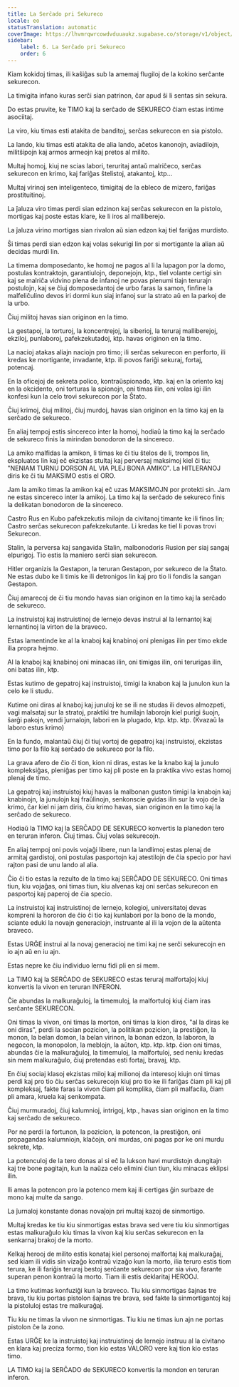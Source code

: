 ```yaml
---
title: La Serĉado pri Sekureco
locale: eo
statusTranslation: automatic
coverImage: https://lhvmrqwrcowdvduuaukz.supabase.co/storage/v1/object/public/strapi-uploads/small_cover-educacion-fundamental.webp-2d51a7828a2b1309555be27f7e2a61a0.webp
sidebar:
    label: 6. La Serĉado pri Sekureco
    order: 6
---
```

Kiam kokidoj timas, ili kaŝiĝas sub la amemaj flugiloj de la kokino serĉante sekurecon.

La timigita infano kuras serĉi sian patrinon, ĉar apud ŝi li sentas sin sekura.

Do estas pruvite, ke TIMO kaj la serĉado de SEKURECO ĉiam estas intime asociitaj.

La viro, kiu timas esti atakita de banditoj, serĉas sekurecon en sia pistolo.

La lando, kiu timas esti atakita de alia lando, aĉetos kanonojn, aviadilojn, militŝipojn kaj armos armeojn kaj pretos al milito.

Multaj homoj, kiuj ne scias labori, teruritaj antaŭ malriĉeco, serĉas sekurecon en krimo, kaj fariĝas ŝtelistoj, atakantoj, ktp...

Multaj virinoj sen inteligenteco, timigitaj de la ebleco de mizero, fariĝas prostituitinoj.

La ĵaluza viro timas perdi sian edzinon kaj serĉas sekurecon en la pistolo, mortigas kaj poste estas klare, ke li iros al malliberejo.

La ĵaluza virino mortigas sian rivalon aŭ sian edzon kaj tiel fariĝas murdisto.

Ŝi timas perdi sian edzon kaj volas sekurigi lin por si mortigante la alian aŭ decidas murdi lin.

La timema domposedanto, ke homoj ne pagos al li la lupagon por la domo, postulas kontraktojn, garantiulojn, deponejojn, ktp., tiel volante certigi sin kaj se malriĉa vidvino plena de infanoj ne povas plenumi tiajn terurajn postulojn, kaj se ĉiuj domposedantoj de urbo faras la samon, finfine la malfeliĉulino devos iri dormi kun siaj infanoj sur la strato aŭ en la parkoj de la urbo.

Ĉiuj militoj havas sian originon en la timo.

La gestapoj, la torturoj, la koncentrejoj, la siberioj, la teruraj malliberejoj, ekziloj, punlaboroj, pafekzekutadoj, ktp. havas originon en la timo.

La nacioj atakas aliajn naciojn pro timo; ili serĉas sekurecon en perforto, ili kredas ke mortigante, invadante, ktp. ili povos fariĝi sekuraj, fortaj, potencaj.

En la oficejoj de sekreta polico, kontraŭspionado, ktp. kaj en la oriento kaj en la okcidento, oni torturas la spionojn, oni timas ilin, oni volas igi ilin konfesi kun la celo trovi sekurecon por la Ŝtato.

Ĉiuj krimoj, ĉiuj militoj, ĉiuj murdoj, havas sian originon en la timo kaj en la serĉado de sekureco.

En aliaj tempoj estis sincereco inter la homoj, hodiaŭ la timo kaj la serĉado de sekureco finis la mirindan bonodoron de la sincereco.

La amiko malfidas la amikon, li timas ke ĉi tiu ŝtelos de li, trompos lin, ekspluatos lin kaj eĉ ekzistas stultaj kaj perversaj maksimoj kiel ĉi tiu: "NENIAM TURNU DORSON AL VIA PLEJ BONA AMIKO". La HITLERANOJ diris ke ĉi tiu MAKSIMO estis el ORO.

Jam la amiko timas la amikon kaj eĉ uzas MAKSIMOJN por protekti sin. Jam ne estas sincereco inter la amikoj. La timo kaj la serĉado de sekureco finis la delikatan bonodoron de la sincereco.

Castro Rus en Kubo pafekzekutis milojn da civitanoj timante ke ili finos lin; Castro serĉas sekurecon pafekzekutante. Li kredas ke tiel li povas trovi Sekurecon.

Stalin, la perversa kaj sangavida Stalin, malbonodoris Rusion per siaj sangaj elpurigoj. Tio estis la maniero serĉi sian sekurecon.

Hitler organizis la Gestapon, la teruran Gestapon, por sekureco de la Ŝtato. Ne estas dubo ke li timis ke ili detronigos lin kaj pro tio li fondis la sangan Gestapon.

Ĉiuj amarecoj de ĉi tiu mondo havas sian originon en la timo kaj la serĉado de sekureco.

La instruistoj kaj instruistinoj de lernejo devas instrui al la lernantoj kaj lernantinoj la virton de la braveco.

Estas lamentinde ke al la knaboj kaj knabinoj oni plenigas ilin per timo ekde ilia propra hejmo.

Al la knaboj kaj knabinoj oni minacas ilin, oni timigas ilin, oni terurigas ilin, oni batas ilin, ktp.

Estas kutimo de gepatroj kaj instruistoj, timigi la knabon kaj la junulon kun la celo ke li studu.

Kutime oni diras al knaboj kaj junuloj ke se ili ne studas ili devos almozpeti, vagi malsataj sur la stratoj, praktiki tre humilajn laborojn kiel purigi ŝuojn, ŝarĝi pakojn, vendi ĵurnalojn, labori en la plugado, ktp. ktp. ktp. (Kvazaŭ la laboro estus krimo)

En la fundo, malantaŭ ĉiuj ĉi tiuj vortoj de gepatroj kaj instruistoj, ekzistas timo por la filo kaj serĉado de sekureco por la filo.

La grava afero de ĉio ĉi tion, kion ni diras, estas ke la knabo kaj la junulo kompleksiĝas, pleniĝas per timo kaj pli poste en la praktika vivo estas homoj plenaj de timo.

La gepatroj kaj instruistoj kiuj havas la malbonan guston timigi la knabojn kaj knabinojn, la junulojn kaj fraŭlinojn, senkonscie gvidas ilin sur la vojo de la krimo, ĉar kiel ni jam diris, ĉiu krimo havas, sian originon en la timo kaj la serĉado de sekureco.

Hodiaŭ la TIMO kaj la SERĈADO DE SEKURECO konvertis la planedon tero en teruran inferon. Ĉiuj timas. Ĉiuj volas sekurecojn.

En aliaj tempoj oni povis vojaĝi libere, nun la landlimoj estas plenaj de armitaj gardistoj, oni postulas pasportojn kaj atestilojn de ĉia specio por havi rajton pasi de unu lando al alia.

Ĉio ĉi tio estas la rezulto de la timo kaj SERĈADO DE SEKURECO. Oni timas tiun, kiu vojaĝas, oni timas tiun, kiu alvenas kaj oni serĉas sekurecon en pasportoj kaj paperoj de ĉia specio.

La instruistoj kaj instruistinoj de lernejo, kolegioj, universitatoj devas kompreni la hororon de ĉio ĉi tio kaj kunlabori por la bono de la mondo, sciante eduki la novajn generaciojn, instruante al ili la vojon de la aŭtenta braveco.

Estas URĜE instrui al la novaj generacioj ne timi kaj ne serĉi sekurecojn en io ajn aŭ en iu ajn.

Estas nepre ke ĉiu individuo lernu fidi pli en si mem.

La TIMO kaj la SERĈADO de SEKURECO estas teruraj malfortaĵoj kiuj konvertis la vivon en teruran INFERON.

Ĉie abundas la malkuraĝuloj, la timemuloj, la malfortuloj kiuj ĉiam iras serĉante SEKURECON.

Oni timas la vivon, oni timas la morton, oni timas la kion diros, "al la diras ke oni diras", perdi la socian pozicion, la politikan pozicion, la prestiĝon, la monon, la belan domon, la belan virinon, la bonan edzon, la laboron, la negocon, la monopolon, la meblojn, la aŭton, ktp. ktp. ktp. ĉion oni timas, abundas ĉie la malkuraĝuloj, la timemuloj, la malfortuloj, sed neniu kredas sin mem malkuraĝulo, ĉiuj pretendas esti fortaj, bravaj, ktp.

En ĉiuj sociaj klasoj ekzistas miloj kaj milionoj da interesoj kiujn oni timas perdi kaj pro tio ĉiu serĉas sekurecojn kiuj pro tio ke ili fariĝas ĉiam pli kaj pli kompleksaj, fakte faras la vivon ĉiam pli komplika, ĉiam pli malfacila, ĉiam pli amara, kruela kaj senkompata.

Ĉiuj murmuradoj, ĉiuj kalumnioj, intrigoj, ktp., havas sian originon en la timo kaj serĉado de sekureco.

Por ne perdi la fortunon, la pozicion, la potencon, la prestiĝon, oni propagandas kalumniojn, klaĉojn, oni murdas, oni pagas por ke oni murdu sekrete, ktp.

La potenculoj de la tero donas al si eĉ la lukson havi murdistojn dungitajn kaj tre bone pagitajn, kun la naŭza celo elimini ĉiun tiun, kiu minacas eklipsi ilin.

Ili amas la potencon pro la potenco mem kaj ili certigas ĝin surbaze de mono kaj multe da sango.

La ĵurnaloj konstante donas novaĵojn pri multaj kazoj de sinmortigo.

Multaj kredas ke tiu kiu sinmortigas estas brava sed vere tiu kiu sinmortigas estas malkuraĝulo kiu timas la vivon kaj kiu serĉas sekurecon en la senkarnaj brakoj de la morto.

Kelkaj herooj de milito estis konataj kiel personoj malfortaj kaj malkuraĝaj, sed kiam ili vidis sin vizaĝo kontraŭ vizaĝo kun la morto, ilia teruro estis tiom terura, ke ili fariĝis teruraj bestoj serĉante sekurecon por sia vivo, farante superan penon kontraŭ la morto. Tiam ili estis deklaritaj HEROOJ.

La timo kutimas konfuziĝi kun la braveco. Tiu kiu sinmortigas ŝajnas tre brava, tiu kiu portas pistolon ŝajnas tre brava, sed fakte la sinmortigantoj kaj la pistoluloj estas tre malkuraĝaj.

Tiu kiu ne timas la vivon ne sinmortigas. Tiu kiu ne timas iun ajn ne portas pistolon ĉe la zono.

Estas URĜE ke la instruistoj kaj instruistinoj de lernejo instruu al la civitano en klara kaj preciza formo, tion kio estas VALORO vere kaj tion kio estas timo.

LA TIMO kaj la SERĈADO de SEKURECO konvertis la mondon en teruran inferon.

